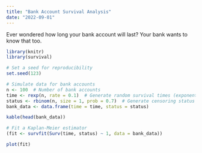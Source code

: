 ```yaml
---
title: "Bank Account Survival Analysis"
date: "2022-09-01"
---
```


Ever wondered how long your bank account will last?
Your bank wants to know that too.

```r
library(knitr)
library(survival)

# Set a seed for reproducibility
set.seed(123)

# Simulate data for bank accounts
n <- 100  # Number of bank accounts
time <- rexp(n, rate = 0.1)  # Generate random survival times (exponential distribution)
status <- rbinom(n, size = 1, prob = 0.7)  # Generate censoring status (0=censored, 1=event)
bank_data <- data.frame(time = time, status = status)

kable(head(bank_data))

# Fit a Kaplan-Meier estimator
(fit <- survfit(Surv(time, status) ~ 1, data = bank_data))

plot(fit)
```
